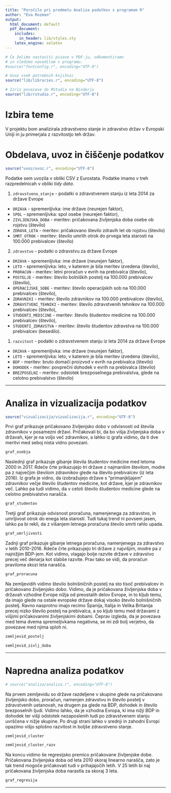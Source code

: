 ```yaml
---
title: "Poročilo pri predmetu Analiza podatkov s programom R"
author: "Eva Rozman"
output:
  html_document: default
  pdf_document:
    includes:
      in_header: lib/styles.sty
    latex_engine: xelatex
---
```


```r
# Če želimo nastaviti pisave v PDF-ju, odkomentiramo
# in sledimo navodilom v programu.
#source("fontconfig.r", encoding="UTF-8")

# Uvoz vseh potrebnih knjižnic
source("lib/libraries.r", encoding="UTF-8")
```

```r
# Izris povezave do RStudia na Binderju
source("lib/rstudio.r", encoding="UTF-8")
```

# Izbira teme

V projektu bom analizirala zdravstveno stanje in zdravstvo držav v Evropski Uniji in ju primerjala z razvitostjo teh držav.

# Obdelava, uvoz in čiščenje podatkov

```r
source("uvoz/uvoz.r", encoding="UTF-8")
```

Podatke sem uvozila v obliki CSV z Eurostata. Podatke imamo v treh razpredelnicah v obliki *tidy data*.

1. `zdravstveno_stanje` - podatki o zdravstvenem stanju iz leta 2014 za države Evrope
  - `DRZAVA` - spremenljivka: ime države (neurejen faktor),
  - `SPOL` - spremenljivka: spol osebe (neurejen faktor),
  - `ZIVLJENJSKA_DOBA` - meritev: pričakovana življenjska doba osebe ob rojstvu (število)
  - `ZDRAVA_LETA` - meritev: pričakovano število zdravih let ob rojstvu (število)
  - `SMRT_OTROK` - meritev: število umrlih otrok do prvega leta starosti na 100.000 prebivalcev (število)

2. `zdravstvo` - podatki o zdravstvu za države Evrope
  - `DRZAVA` - spremenljivka: ime države (neurejen faktor),
  - `LETO` - spremenljivka: leto, v katerem je bila meritev izvedena (število),
  - `PRORACUN` - meritev: letni proračun v evrih na prebivalca (število),
  - `POSTELJE` - meritev: število bolniških postelj na 100.000 prebivalcev (število),
  - `OPERACIJSKE_SOBE` - meritev: število operacijskih sob na 100.000 prebivalcev (število),
  - `ZDRAVNIKI` - meritev: število zdravnikov na 100.000 prebivalcev (število),
  - `ZDRAVSTVENI_TEHNIKI` - meritev: število zdravstvenih tehnikov na 100.000 prebivalcev (število),
  - `STUDENTI_MEDICINE` - meritev: število študentov medicine na 100.000 prebivalcev (število),
  - `STUDENTI_ZDRAVSTVA` - meritev: število študentov zdravstva na 100.000 prebivalcev (besedilo).
  
1. `razvitost` - podatki o zdravstvenem stanju iz leta 2014 za države Evrope
  - `DRZAVA` - spremenljivka: ime države (neurejen faktor),
  - `LETO` - spremenljivka: leto, v katerem je bila meritev izvedena (število),
  - `BDP` - meritev: bruto domači proizvod v evrih na prebivalca (število)
  - `DOHODEK` - meritev: povprečni dohodek v evrih na prebivalca (število)
  - `BREZPOSELNI` - meritev: odstotek brezposelnega prebivalstva, glede na celotno prebivalstvo (število)


***

# Analiza in vizualizacija podatkov

```r
source("vizualizacija/vizualizacija.r", encoding="UTF-8")
```

Prvi graf prikazuje pričakovano življenjsko dobo v odvisnosti od števila zdravnikov v posamezni državi. Pričakovali bi, da bo višja življenjska doba v državah, kjer je na voljo več zdravnikov, a lahko iz grafa vidimo, da ti dve meritvi med seboj nista vidno povezani.

```r
graf_osebja
```

Naslednji graf prikazuje gibanje števila študentov medicine med letoma 2000 in 2017. Rdeče črte prikazujejo tri države z najmanšim številom, modre pa z največjim številom zdravnikov glede na število prebivalcev (iz leta 2016). Iz grafa je vidno, da izobražujejo države s "primanjkljajem" zdravnikov večje število študentov medicine, kot države, kjer je zdravnikov več. Lahko pa tudi vidimo, da v celoti število študentov medicine glede na celotno prebivalstvo narašča.

```r
graf_studentov
```

Tretji graf prikazuje odvisnost proračuna, namenjenega za zdravstvo, in umrljivost otrok do enega leta starosti. Tudi tukaj trend ni povsem jasen, lahko pa bi rekli, da z višanjem letnega proračuna število smrti rahlo upada. 

```r
graf_umrljivosti
```

Zadnji graf prikazuje gibanje letnega proračuna, namenjenega za zdravstvo v letih 2010-2016. Rdeče črte prikazujejo tri države z najvišjim, modre pa z najnižjim BDP-jem. Kot vidimo, vlagajo bolje razvite države v zdravstvo precej več denarja kot slabše razvite. Prav tako se vidi, da proračun praviloma skozi leta narašča.

```r
graf_proracuna
```

Na zemljevidih vidimo število bolnišničnih postelj na sto tisoč prebivalcev in pričakovano življenjsko dobo. Vidimo, da je pričakovana življenjska doba v državah vzhodne Evrope nižja od preostalih delov Evrope, in to kljub temu, da imajo glede na ostale evropske države dokaj visoko število bolnišničnih postelj. Ravno nasprotno imajo recimo Španija, Italija in Velika Britanija precej nizko število postelj na prebivalca, a so kljub temu med državami z višjimi pričakovanimi življenjskimi dobami. Čeprav izgleda, da je povezava med tema dvema spremeljivkama negativna, se mi zdi bolj verjetno, da povezave med njima sploh ni.

```r
zemljevid_postelj
```
```r
zemljevid_zivlj_doba
```

***

# Napredna analiza podatkov

```r
# source("analiza/analiza.r", encoding="UTF-8")
```

Na prvem zemljevidu so države razdeljene v skupine glede na pričakovano življenjsko dobo, proračun, namenjen zdravstvu in število postelj v zdravstvenih ustanovah, na drugem pa glede na BDP, dohodek in število brezposelnih ljudi. Vidimo lahko, da je vzhodna Evropa, ki ima nižji BDP in dohodek ter višji odstotek nezaposlenih tudi po zdravstvenem stanju uvrščena v nižje skupine. Po drugi strani lahko v srednji in zahodni Evropi opazimo višjo splošno razvitost in boljše zdravstveno stanje.

```r
zemljevid_cluster
```
```r
zemljevid_cluster_razv
```

Na koncu vidimo še regresijsko premico pričakovane življenjske dobe. Pričakovana življenjska doba od leta 2010 skoraj linearno narašča, zato je tak trend mogoče pričakovati tudi v prihajajočih letih. V 25 letih bi naj pričakovana življenjska doba narastla za skoraj 3 leta.

```r
graf_regresija
```

***
